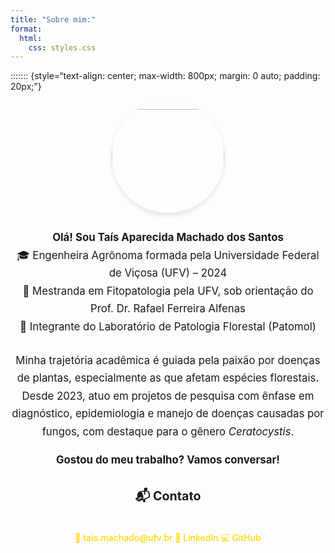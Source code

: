 ```yaml
---
title: "Sobre mim:"
format:
  html:
    css: styles.css
---
```


::::::: {style="text-align: center; max-width: 800px; margin: 0 auto; padding: 20px;"}
<!-- Foto circular perfeita sem legenda -->

::: {style="margin: 0 auto; width: 180px; height: 180px; border-radius: 50%; overflow: hidden; box-shadow: 0 4px 8px rgba(0,0,0,0.1);"}
<img src="Imagens/tais.jpg" style="width: 100%; height: 100%; object-fit: cover;"/>
:::

<!-- Texto biográfico refinado -->

::: {style="text-align: center; line-height: 1.7; margin-top: 25px; font-size: 1.05rem;"}
**Olá! Sou Taís Aparecida Machado dos Santos**\
🎓 Engenheira Agrônoma formada pela Universidade Federal de Viçosa (UFV) – 2024\
🔬 Mestranda em Fitopatologia pela UFV, sob orientação do Prof. Dr. Rafael Ferreira Alfenas\
🌿 Integrante do Laboratório de Patologia Florestal (Patomol)
:::

::: {style="text-align: center; line-height: 1.7; margin: 25px 0; font-size: 1.05rem;"}
Minha trajetória acadêmica é guiada pela paixão por doenças de plantas, especialmente as que afetam espécies florestais. Desde 2023, atuo em projetos de pesquisa com ênfase em diagnóstico, epidemiologia e manejo de doenças causadas por fungos, com destaque para o gênero *Ceratocystis*.

**Gostou do meu trabalho? Vamos conversar!**

### 📬 Contato
:::

::: {style="display: flex; justify-content: center; gap: 30px; margin-top: 15px;"}
<a href="mailto:tais.machado@ufv.br" style="text-decoration: none; color: #FFD700 !important; font-weight: 500;"> 📧 tais.machado@ufv.br </a> 
<a href="https://www.linkedin.com/in/seu-linkedin" target="_blank" style="text-decoration: none; color: #FFD700 !important; font-weight: 500;"> 👔 LinkedIn </a> 
<a href="https://github.com/tapmachado" target="_blank" style="text-decoration: none; color: #FFD700 !important; font-weight: 500;"> 💻 GitHub </a>
:::


